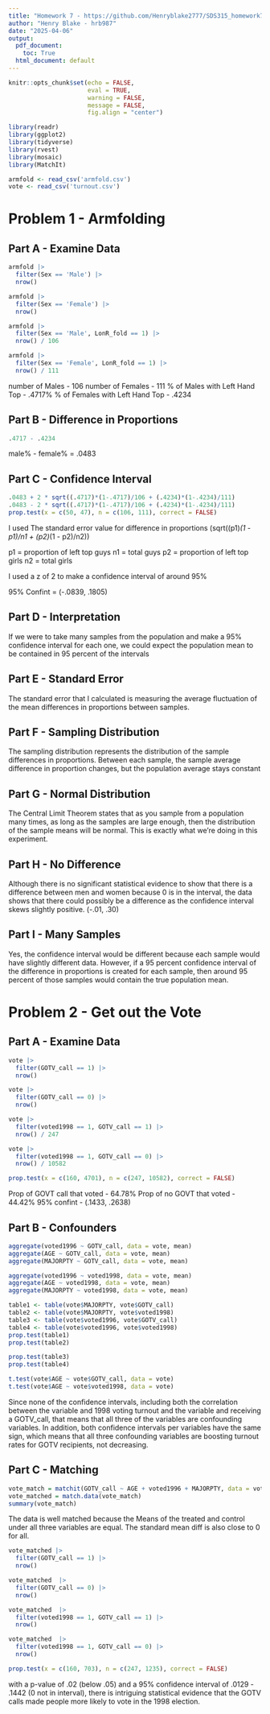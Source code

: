 ```yaml
---
title: "Homework 7 - https://github.com/Henryblake2777/SDS315_homework7"
author: "Henry Blake - hrb987"
date: "2025-04-06"
output:
  pdf_document:
    toc: True
  html_document: default
---
```


```r
knitr::opts_chunk$set(echo = FALSE,
                      eval = TRUE,
                      warning = FALSE,
                      message = FALSE,
                      fig.align = "center")

library(readr)
library(ggplot2)
library(tidyverse)
library(rvest)
library(mosaic)
library(MatchIt)

armfold <- read_csv('armfold.csv')
vote <- read_csv('turnout.csv')
```

# Problem 1 - Armfolding

## Part A - Examine Data

```r
armfold |>
  filter(Sex == 'Male') |>
  nrow()

armfold |>
  filter(Sex == 'Female') |>
  nrow()

armfold |>
  filter(Sex == 'Male', LonR_fold == 1) |>
  nrow() / 106

armfold |>
  filter(Sex == 'Female', LonR_fold == 1) |>
  nrow() / 111
```

number of Males - 106
number of Females - 111
% of Males with Left Hand Top - .4717%
% of Females with Left Hand Top - .4234

## Part B - Difference in Proportions

```r
.4717 - .4234
```


male% - female% = .0483

## Part C - Confidence Interval

```r
.0483 + 2 * sqrt((.4717)*(1-.4717)/106 + (.4234)*(1-.4234)/111)
.0483 - 2 * sqrt((.4717)*(1-.4717)/106 + (.4234)*(1-.4234)/111)
prop.test(x = c(50, 47), n = c(106, 111), correct = FALSE)
```

I used The standard error value for difference in proportions (sqrt((p1)*(1 - p1)/n1 + (p2)*(1 - p2)/n2))

p1 = proportion of left top guys
n1 = total guys
p2 = proportion of left top girls
n2 = total girls

I used a z of 2 to make a confidence interval of around 95%

95% Confint = (-.0839, .1805)

## Part D - Interpretation 

If we were to take many samples from the population and make a 95% confidence interval for each one, we could expect the population mean to be contained in 95 percent of the intervals

## Part E - Standard Error

The standard error that I calculated is measuring the average fluctuation of the mean differences in proportions between samples.

## Part F - Sampling Distribution

The sampling distribution represents the distribution of the sample differences in proportions. Between each sample, the sample average difference in proportion changes, but the population average stays constant

## Part G - Normal Distribution

The Central Limit Theorem states that as you sample from a population many times, as long as the samples are large enough, then the distribution of the sample means will be normal. This is exactly what we're doing in this experiment.

## Part H - No Difference

Although there is no significant statistical evidence to show that there is a difference between men and women because 0 is in the interval, the data shows that there could possibly be a difference as the confidence interval skews slightly positive. (-.01, .30)

## Part I - Many Samples

Yes, the confidence interval would be different because each sample would have slightly different data. However, if a 95 percent confidence interval of the difference in proportions is created for each sample, then around 95 percent of those samples would contain the true population mean.

# Problem 2 - Get out the Vote

## Part A - Examine Data

```r
vote |>
  filter(GOTV_call == 1) |>
  nrow()

vote |>
  filter(GOTV_call == 0) |>
  nrow()

vote |>
  filter(voted1998 == 1, GOTV_call == 1) |>
  nrow() / 247

vote |>
  filter(voted1998 == 1, GOTV_call == 0) |>
  nrow() / 10582

prop.test(x = c(160, 4701), n = c(247, 10582), correct = FALSE)
```

Prop of GOVT call that voted - 64.78%
Prop of no GOVT that voted - 44.42%
95% confint - (.1433, .2638)

## Part B - Confounders

```r
aggregate(voted1996 ~ GOTV_call, data = vote, mean)
aggregate(AGE ~ GOTV_call, data = vote, mean)
aggregate(MAJORPTY ~ GOTV_call, data = vote, mean)
```
```r
aggregate(voted1996 ~ voted1998, data = vote, mean)
aggregate(AGE ~ voted1998, data = vote, mean)
aggregate(MAJORPTY ~ voted1998, data = vote, mean)
```
```r

table1 <- table(vote$MAJORPTY, vote$GOTV_call)
table2 <- table(vote$MAJORPTY, vote$voted1998)
table3 <- table(vote$voted1996, vote$GOTV_call)
table4 <- table(vote$voted1996, vote$voted1998)
prop.test(table1)
prop.test(table2)

prop.test(table3)
prop.test(table4)

t.test(vote$AGE ~ vote$GOTV_call, data = vote)
t.test(vote$AGE ~ vote$voted1998, data = vote)
```

Since none of the confidence intervals, including both the correlation between the variable and 1998 voting turnout and the variable and receiving a GOTV_call, that means that all three of the variables are confounding variables. In addition, both confidence intervals per variables have the same sign, which means that all three confounding variables are boosting turnout rates for GOTV recipients, not decreasing.

## Part C - Matching

```r
vote_match = matchit(GOTV_call ~ AGE + voted1996 + MAJORPTY, data = vote, ratio=5)
vote_matched = match.data(vote_match)
summary(vote_match)
```

The data is well matched because the Means of the treated and control under all three variables are equal. The standard mean diff is also close to 0 for all.

```r
vote_matched |>
  filter(GOTV_call == 1) |>
  nrow()

vote_matched  |>
  filter(GOTV_call == 0) |>
  nrow()

vote_matched  |>
  filter(voted1998 == 1, GOTV_call == 1) |>
  nrow()

vote_matched  |>
  filter(voted1998 == 1, GOTV_call == 0) |>
  nrow()

prop.test(x = c(160, 703), n = c(247, 1235), correct = FALSE)
```

with a p-value of .02 (below .05) and a 95% confidence interval of .0129 - .1442 (0 not in interval), there is intriguing statistical evidence that the GOTV calls made people more likely to vote in the 1998 election.